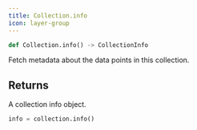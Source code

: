 ```yaml
---
title: Collection.info
icon: layer-group
---
```


```python
def Collection.info() -> CollectionInfo
```

Fetch metadata about the data points in this collection.

## Returns

A collection info object.

<RequestExample>

```python Python
info = collection.info()
```

</RequestExample>
